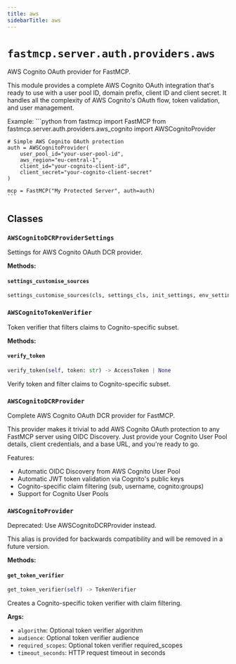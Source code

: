 ```yaml
---
title: aws
sidebarTitle: aws
---
```


# `fastmcp.server.auth.providers.aws`


AWS Cognito OAuth provider for FastMCP.

This module provides a complete AWS Cognito OAuth integration that's ready to use
with a user pool ID, domain prefix, client ID and client secret. It handles all
the complexity of AWS Cognito's OAuth flow, token validation, and user management.

Example:
    ```python
    from fastmcp import FastMCP
    from fastmcp.server.auth.providers.aws_cognito import AWSCognitoProvider

    # Simple AWS Cognito OAuth protection
    auth = AWSCognitoProvider(
        user_pool_id="your-user-pool-id",
        aws_region="eu-central-1",
        client_id="your-cognito-client-id",
        client_secret="your-cognito-client-secret"
    )

    mcp = FastMCP("My Protected Server", auth=auth)
    ```


## Classes

### `AWSCognitoDCRProviderSettings` <sup><a href="https://github.com/jlowin/fastmcp/blob/main/src/fastmcp/server/auth/providers/aws.py#L49" target="_blank"><Icon icon="github" style="width: 14px; height: 14px;" /></a></sup>


Settings for AWS Cognito OAuth DCR provider.


**Methods:**

#### `settings_customise_sources` <sup><a href="https://github.com/jlowin/fastmcp/blob/main/src/fastmcp/server/auth/providers/aws.py#L63" target="_blank"><Icon icon="github" style="width: 14px; height: 14px;" /></a></sup>

```python
settings_customise_sources(cls, settings_cls, init_settings, env_settings, dotenv_settings, file_secret_settings)
```

### `AWSCognitoTokenVerifier` <sup><a href="https://github.com/jlowin/fastmcp/blob/main/src/fastmcp/server/auth/providers/aws.py#L94" target="_blank"><Icon icon="github" style="width: 14px; height: 14px;" /></a></sup>


Token verifier that filters claims to Cognito-specific subset.


**Methods:**

#### `verify_token` <sup><a href="https://github.com/jlowin/fastmcp/blob/main/src/fastmcp/server/auth/providers/aws.py#L97" target="_blank"><Icon icon="github" style="width: 14px; height: 14px;" /></a></sup>

```python
verify_token(self, token: str) -> AccessToken | None
```

Verify token and filter claims to Cognito-specific subset.


### `AWSCognitoDCRProvider` <sup><a href="https://github.com/jlowin/fastmcp/blob/main/src/fastmcp/server/auth/providers/aws.py#L121" target="_blank"><Icon icon="github" style="width: 14px; height: 14px;" /></a></sup>


Complete AWS Cognito OAuth DCR provider for FastMCP.

This provider makes it trivial to add AWS Cognito OAuth protection to any
FastMCP server using OIDC Discovery. Just provide your Cognito User Pool details,
client credentials, and a base URL, and you're ready to go.

Features:
- Automatic OIDC Discovery from AWS Cognito User Pool
- Automatic JWT token validation via Cognito's public keys
- Cognito-specific claim filtering (sub, username, cognito:groups)
- Support for Cognito User Pools


### `AWSCognitoProvider` <sup><a href="https://github.com/jlowin/fastmcp/blob/main/src/fastmcp/server/auth/providers/aws.py#L259" target="_blank"><Icon icon="github" style="width: 14px; height: 14px;" /></a></sup>


Deprecated: Use AWSCognitoDCRProvider instead.

This alias is provided for backwards compatibility and will be removed in a future version.


**Methods:**

#### `get_token_verifier` <sup><a href="https://github.com/jlowin/fastmcp/blob/main/src/fastmcp/server/auth/providers/aws.py#L274" target="_blank"><Icon icon="github" style="width: 14px; height: 14px;" /></a></sup>

```python
get_token_verifier(self) -> TokenVerifier
```

Creates a Cognito-specific token verifier with claim filtering.

**Args:**
- `algorithm`: Optional token verifier algorithm
- `audience`: Optional token verifier audience
- `required_scopes`: Optional token verifier required_scopes
- `timeout_seconds`: HTTP request timeout in seconds


